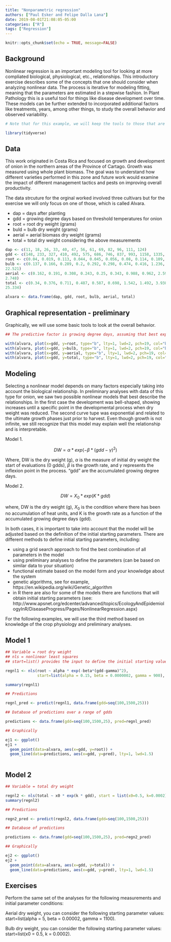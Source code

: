 ```yaml
---
title: "Nonparametric regression"
authors: ["Paul Esker and Felipe Dalla Lana"]
date: 2019-08-01T21:08:05-05:00
categories: ["R"]
tags: ["Regression"]
---
```


```r
knitr::opts_chunk$set(echo = TRUE, message=FALSE)
```

## Background

Nonlinear regression is an important modeling tool for looking at more compliated biological, physiological, etc., relationships. This introductory exercise describes some of the concepts that one should consider when analyzing nonlinear data. The process is iterative for modeling fitting, meaning that the parameters are estimated in a stepwise fashion. In Plant Pathology this is a useful tool for things like disease development over time. These models can be further extended to incorporated additional factors like treatments, years, among other things, to study the overall behavior and observed variability.

```r

# Note that for this example, we will keep the tools to those that are available in the base package

library(tidyverse)

```

## Data

This work originated in Costa Rica and focused on growth and development of onion in the northern areas of the Province of Cartago. Growth was measured using whole plant biomass. The goal was to understand how different varieties performed in this zone and future work would examine the impact of different management tactics and pests on improving overall productivity. 

The data strcuture for the orginal worked involved three cultivars but for the exercise we will only focus on one of those, which is called Alvara. 

* dap = days after planting 
* gdd = growing degree days based on threshold temperatures for onion
* root = root dry weight (grams)
* buld = bulb dry weight (grams)
* aerial = aerial biomass dry weight (grams) 
* total = total dry weight considering the above measurements 

```r

dap <- c(11, 18, 26, 33, 40, 47, 56, 61, 69, 82, 96, 111, 124)
gdd <- c(148, 233, 327, 410, 492, 575, 686, 746, 837, 993, 1158, 1335, 1484)
root <- c(0.04, 0.019, 0.113, 0.044, 0.045, 0.056, 0.08, 0.114, 0.109, 0.116, 0.098, 0.101, 0.066)
bulb <- c(0.137, 0.166, 0.289, 0.2, 0.292, 0.298, 0.474, 0.416, 1.236, 2.594, 6.265, 6.174, 
22.521)
aerial <- c(0.162, 0.191, 0.308, 0.243, 0.25, 0.343, 0.988, 0.962, 2.593, 3.379, 2.83, 5.054,
2.748)
total <- c(0.34, 0.376, 0.711, 0.487, 0.587, 0.698, 1.542, 1.492, 3.938, 6.089, 9.193, 11.329,
25.334)

alvara <- data.frame(dap, gdd, root, bulb, aerial, total)

```

## Graphical representation - preliminary 

Graphically, we will use some basic tools to look at the overall behavior.  

```r

## The predictive factor is growing degree days, assuming that best explains the overall growth and development

with(alvara, plot(x=gdd, y=root, type="b", lty=1, lwd=2, pch=19, col="black"))
with(alvara, plot(x=gdd, y=bulb, type="b", lty=1, lwd=2, pch=19, col="black"))
with(alvara, plot(x=gdd, y=aerial, type="b", lty=1, lwd=2, pch=19, col="black"))
with(alvara, plot(x=gdd, y=total, type="b", lty=1, lwd=2, pch=19, col="black"))

```

## Modeling

Selecting a nonlinear model depends on many factors especially taking into account the biological relationship. In preliminary analyses with data of this type for onion, we saw two possible nonlinear models that best describe the relationships. In the first case the development was bell-shaped, showing increases until a specific point in the developmental process when dry weight was reduced. The second curve tupe was exponential and related to the ultimate growth phases just prior to harvest. Even though growth is not infinite, we still recognize that this model may explain well the relationship and is interpretable. 

Model 1. 

$$ DW = \alpha * exp(-\beta * (gdd-\gamma)^2)$$

Where, DW is the dry weight (g), $\alpha$ is the measure of initial dry weight the start of evaluations (0 gdds), $\beta$ is the growth rate, and $\gamma$ represents the inflexion point in the process. "gdd" are the accumulated growing degree days. 

Model 2. 

$$ DW = X_0 * exp (K * gdd) $$

where, DW is the dry weight (g), $X_0$ is the condition where there has been no accumulation of heat units, and K is the growth rate as a function of the accumulated growing degree days (gdd).

In both cases, it is important to take into account that the model will be adjusted based on the definition of the initial starting parameters. There are different methods to define initial starting parameters, including:

* using a grid search approach to find the best combination of all parameters in the model 
* using preliminary analyses to define the parameters (can be based on similar data to your situation)
* functional estimate based on the model form and your knowledge about the system
* genetic algorithms, see for example, https://en.wikipedia.org/wiki/Genetic_algorithm 
* in R there are also for some of the models there are functions that will obtain initial starting parameters (see: http://www.apsnet.org/edcenter/advanced/topics/EcologyAndEpidemiologyInR/DiseaseProgress/Pages/NonlinearRegression.aspx)

For the following examples, we will use the third method based on knowledge of the crop physiology and preliminary analyses.

## Model 1

```r

## Variable = root dry weight
## nls = nonlinear least squares
## start=list() provides the input to define the initial starting values for the parameters

regnl1 <- nls(root ~ alpha * exp(-beta*(gdd-gamma)^2), 
              start=list(alpha = 0.15, beta = 0.0000002, gamma = 900), trace=TRUE, data=alvara)

summary(regnl1)

## Predictions

regnl_pred <- predict(regnl1, data.frame(gdd=seq(100,1500,25)))

## Database of predictions over a range of gdds

predictions <- data.frame(gdd=seq(100,1500,25), pred=regnl_pred)

## Graphically

ej1 <- ggplot() 
ej1 +
  geom_point(data=alvara, aes(x=gdd, y=root)) +
  geom_line(data=predictions, aes(x=gdd, y=pred), lty=1, lwd=1.5)
               
```

## Model 2

```r

## Variable = total dry weight 

regnl2 <- nls(total ~ x0 * exp(k * gdd), start = list(x0=0.5, k=0.0002), trace=TRUE, data=alvara)
summary(regnl2)

## Predictions

regn2_pred <- predict(regnl2, data.frame(gdd=seq(100,1500,25)))

## Database of predictions

predictions <- data.frame(gdd=seq(100,1500,25), pred=regn2_pred)

## Graphically

ej2 <- ggplot() 
ej2 +
  geom_point(data=alvara, aes(x=gdd, y=total)) +
  geom_line(data=predictions, aes(x=gdd, y=pred), lty=1, lwd=1.5)

```

## Exercises

Perform the same set of the analyses for the following measurements and initial parameter conditions: 

Aerial dry weight, you can consider the following starting parameter values: start=list(alpha = 5, beta = 0.00002, gamma = 1100).

Bulb dry weight, you can consider the following starting parameter values: start=list(x0 = 0.5, k = 0.0002).